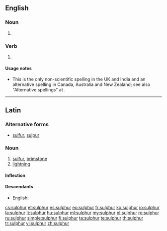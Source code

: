 ==English==
===Noun===
{{en-noun|s|-}}

# {{alternative spelling of|[[sulfur]]}}

===Verb===
{{en-verb}}

# {{alternative spelling of|[[sulfur]]}}

====Usage notes====
* This is the only non-scientific spelling in the UK and India and an alternative spelling in Canada, Australia and New Zealand; see also "Alternative spellings" at {{term|sulfur}}.

----
==Latin==

===Alternative forms===
* [[sulfur]], [[sulpur]]

===Noun===
{{la-noun|sulphur|sulphuris|sulphuris|n|third}}

# [[#English|sulfur]], [[brimstone]]
# [[lightning]]

====Inflection====
{{la-decl-3rd|sulphur|sulphur|sulphur}}

====Descendants====
* English: {{l|en|sulphur}}

[[cs:sulphur]]
[[et:sulphur]]
[[es:sulphur]]
[[eo:sulphur]]
[[fr:sulphur]]
[[ko:sulphur]]
[[io:sulphur]]
[[la:sulphur]]
[[lt:sulphur]]
[[hu:sulphur]]
[[ml:sulphur]]
[[my:sulphur]]
[[pl:sulphur]]
[[ro:sulphur]]
[[ru:sulphur]]
[[simple:sulphur]]
[[fi:sulphur]]
[[ta:sulphur]]
[[te:sulphur]]
[[th:sulphur]]
[[tr:sulphur]]
[[vi:sulphur]]
[[zh:sulphur]]